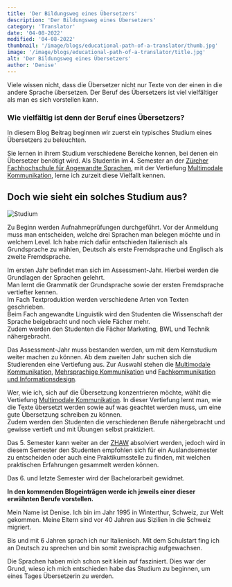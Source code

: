 ```yaml
---
title: 'Der Bildungsweg eines Übersetzers'
description: 'Der Bildungsweg eines Übersetzers'
category: 'Translator'
date: '04-08-2022'
modified: '04-08-2022'
thumbnail: '/image/blogs/educational-path-of-a-translator/thumb.jpg'
image: '/image/blogs/educational-path-of-a-translator/title.jpg'
alt: 'Der Bildungsweg eines Übersetzers'
author: 'Denise'
---
```


Viele wissen nicht, dass die Übersetzer nicht nur Texte von der einen in die andere Sprache übersetzen.
Der Beruf des Übersetzers ist viel vielfältiger als man es sich vorstellen kann.

### Wie vielfältig ist denn der Beruf eines Übersetzers?

In diesem Blog Beitrag beginnen wir zuerst ein typisches Studium eines Übersetzers zu beleuchten.

Sie lernen in ihrem Studium verschiedene Bereiche kennen, bei denen ein Übersetzer benötigt wird. Als Studentin im 4. Semester an der [Zürcher Fachhochschule für Angewandte Sprachen](https://www.zhaw.ch/de/linguistik/studium/bachelor-angewandte-sprachen/), mit der Vertiefung [Multimodale Kommunikation](https://www.zhaw.ch/de/linguistik/studium/bachelor-angewandte-sprachen/vertiefungen/#c52139), lerne ich zurzeit diese Vielfallt kennen. 

## Doch wie sieht ein solches Studium aus?

![Studium](/image/blogs/educational-path-of-a-translator/study.jpg)

Zu Beginn werden Aufnahmeprüfungen durchgeführt. Vor der Anmeldung muss man entscheiden, welche drei Sprachen man belegen möchte und in welchem Level.
Ich habe mich dafür entschieden Italienisch als Grundsprache zu wählen, Deutsch als erste Fremdsprache und Englisch als zweite Fremdsprache.

Im ersten Jahr befindet man sich im Assessment-Jahr. Hierbei werden die Grundlagen der Sprachen gelehrt.<br />Man lernt die Grammatik der Grundsprache sowie der ersten Fremdsprache vertiefter kennen.<br />Im Fach Textproduktion werden verschiedene Arten von Texten geschrieben.<br />Beim Fach angewandte Linguistik wird den Studenten die Wissenschaft der Sprache beigebracht und noch viele Fächer mehr.<br />Zudem werden den Studenten die Fächer Marketing, BWL und Technik nähergebracht.

Das Assessment-Jahr muss bestanden werden, um mit dem Kernstudium weiter machen zu können.
Ab dem zweiten Jahr suchen sich die Studierenden eine Vertiefung aus.
Zur Auswahl stehen die [Multimodale Kommunikation](https://www.zhaw.ch/de/linguistik/studium/bachelor-angewandte-sprachen/vertiefungen/#c52139), [Mehrsprachige Kommunikation](https://www.zhaw.ch/de/linguistik/studium/bachelor-angewandte-sprachen/vertiefungen/#c52138) und [Fachkommunikation und Informationsdesign](https://www.zhaw.ch/de/linguistik/studium/bachelor-angewandte-sprachen/vertiefungen/#c52143).

Wer, wie ich, sich auf die Übersetzung konzentrieren möchte, wählt die Vertiefung [Multimodale Kommunikation](https://www.zhaw.ch/de/linguistik/studium/bachelor-angewandte-sprachen/vertiefungen/#c52139).
In dieser Vertiefung lernt man, wie die Texte übersetzt werden sowie auf was geachtet werden muss, um eine gute Übersetzung schreiben zu können.<br/>Zudem werden den Studenten die verschiedenen Berufe nähergebracht und gewisse vertieft und mit Übungen selbst praktiziert. 

Das 5. Semester kann weiter an der [ZHAW](https://www.zhaw.ch) absolviert werden, jedoch wird in diesem Semester den Studenten empfohlen sich für ein Auslandsemester zu entscheiden oder auch eine Praktikumsstelle zu finden, mit welchen praktischen Erfahrungen gesammelt werden können.

Das 6. und letzte Semester wird der Bachelorarbeit gewidmet.

**In den kommenden Blogeinträgen werde ich jeweils einer dieser erwähnten Berufe vorstellen.**
<br />

<Hint title="Über mich" color="orange">
  <p>
    Mein Name ist Denise. Ich bin im Jahr 1995 in Winterthur, Schweiz, zur Welt gekommen.
    Meine Eltern sind vor 40 Jahren aus Sizilien in die Schweiz migriert.
  </p>
  <p>
    Bis und mit 6 Jahren sprach ich nur Italienisch.
    Mit dem Schulstart fing ich an Deutsch zu sprechen und bin somit zweisprachig aufgewachsen.
  </p>
  <p>
    Die Sprachen haben mich schon seit klein auf fasziniert.
    Dies war der Grund, wieso ich mich entschieden habe das Studium zu beginnen, um eines Tages Übersetzerin zu werden.
  </p>
</Hint>
